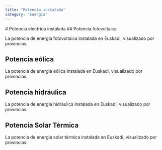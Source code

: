 ```yaml
---
title: "Potencia instalada"
category: "Energía"
---
```



<DataPageLayout title={frontmatter.title} category={frontmatter.category}>
  # Potencia eléctrica instalada
  ## Potencia fotovoltaica

La potencia de energia fotovoltaica instalada en Euskadi, visualizado por provincias.

<InstalledSolarEnergy originUrl="https://opendata.euskadi.eus/catalogo/-/indicadores-municipales-de-sostenibilidad-medioambiente-y-movilidad/" />

## Potencia eólica

La potencia de energia eólica instalada en Euskadi, visualizado por provincias.

<InstalledWindEnergy originUrl="https://opendata.euskadi.eus/catalogo/-/indicadores-municipales-de-sostenibilidad-medioambiente-y-movilidad/" />

## Potencia hidráulica

La potencia de energia hidráulica instalada en Euskadi, visualizado por provincias.

<InstalledHydraulicEnergy originUrl="https://opendata.euskadi.eus/catalogo/-/indicadores-municipales-de-sostenibilidad-medioambiente-y-movilidad/" />

## Potencia Solar Térmica

La potencia de energia solar térmica instalada en Euskadi, visualizado por provincias.

<InstalledSolarThermalEnergy originUrl="https://opendata.euskadi.eus/catalogo/-/indicadores-municipales-de-sostenibilidad-medioambiente-y-movilidad/" />

</DataPageLayout>
